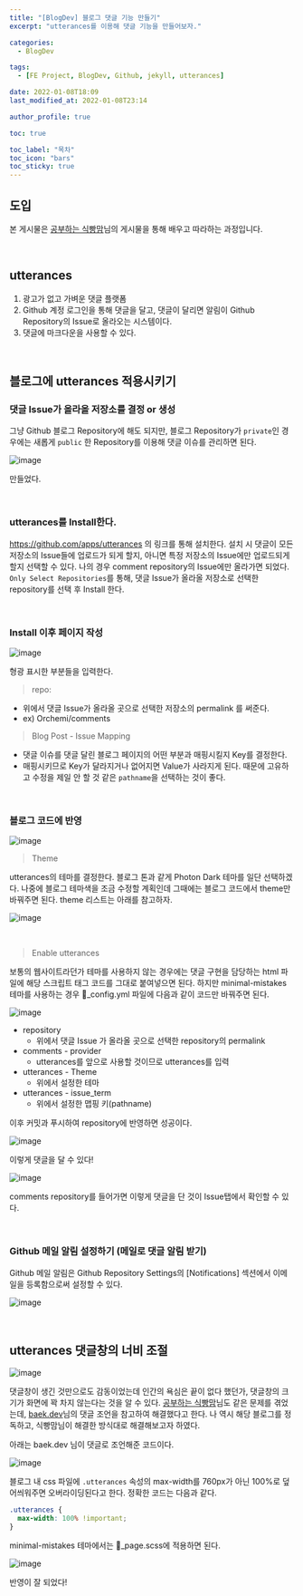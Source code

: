 ```yaml
---
title: "[BlogDev] 블로그 댓글 기능 만들기"
excerpt: "utterances를 이용해 댓글 기능을 만들어보자."

categories:
  - BlogDev

tags:
  - [FE Project, BlogDev, Github, jekyll, utterances]

date: 2022-01-08T18:09
last_modified_at: 2022-01-08T23:14

author_profile: true

toc: true

toc_label: "목차"
toc_icon: "bars"
toc_sticky: true
---
```



## 도입

본 게시물은 [공부하는 식빵맘](https://ansohxxn.github.io/blog/utterances/)님의 게시물을 통해 배우고 따라하는 과정입니다.

<br />

## utterances

1. 광고가 없고 가벼운 댓글 플랫폼
2. Github 계정 로그인을 통해 댓글을 달고, 댓글이 달리면 알림이 Github Repository의 Issue로 올라오는 시스템이다.
3. 댓글에 마크다운을 사용할 수 있다.

<br />

## 블로그에 utterances 적용시키기

### 댓글 Issue가 올라올 저장소를 결정 or 생성

그냥 Github 블로그 Repository에 해도 되지만, 블로그 Repository가 `private`인 경우에는 새롭게 `public` 한 Repository를 이용해 댓글 이슈를 관리하면 된다.

![image](https://user-images.githubusercontent.com/86189596/148637280-6f7efce4-7de4-4213-94e9-c5bc34299c71.png)

만들었다.

<br />

### utterances를 Install한다.

<https://github.com/apps/utterances> 의 링크를 통해 설치한다. 설치 시 댓글이 모든 저장소의 Issue들에 업로드가 되게 할지, 아니면 특정 저장소의 Issue에만 업로드되게 할지 선택할 수 있다. 나의 경우 comment repository의 Issue에만 올라가면 되었다. `Only Select Repositories`를 통해, 댓글 Issue가 올라올 저장소로 선택한 repository를 선택 후 Install 한다.

<br />

### Install 이후 페이지 작성

![image](https://user-images.githubusercontent.com/86189596/148637475-b4c8f0a0-3c64-4b7a-94db-bc0ad2aaa7c4.png)

형광 표시한 부분들을 입력한다.

> repo:

- 위에서 댓글 Issue가 올라올 곳으로 선택한 저장소의 permalink 를 써준다.
- ex) Orchemi/comments

> Blog Post - Issue Mapping

- 댓글 이슈를 댓글 달린 블로그 페이지의 어떤 부분과 매핑시킬지 Key를 결정한다.
- 매핑시키므로 Key가 달라지거나 없어지면 Value가 사라지게 된다. 때문에 고유하고 수정을 제일 안 할 것 같은 `pathname`을 선택하는 것이 좋다.

<br />

### 블로그 코드에 반영

![image](https://user-images.githubusercontent.com/86189596/148637596-d0d05179-72db-4b22-adbd-2b21223e29a4.png)

> Theme

utterances의 테마를 결정한다. 블로그 톤과 같게 Photon Dark 테마를 일단 선택하겠다. 나중에 블로그 테마색을 조금 수정할 계획인데 그때에는 블로그 코드에서 theme만 바꿔주면 된다. theme 리스트는 아래를 참고하자.

![image](https://user-images.githubusercontent.com/86189596/148637649-664d9672-164a-4581-8031-da45e8dc8c7a.png)

<br />

> Enable utterances

보통의 웹사이트라던가 테마를 사용하지 않는 경우에는 댓글 구현을 담당하는 html 파일에 해당 스크립트 태그 코드를 그대로 붙여넣으면 된다. 하지만 minimal-mistakes 테마를 사용하는 경우 📃_config.yml 파일에 다음과 같이 코드만 바꿔주면 된다.

![image](https://user-images.githubusercontent.com/86189596/148637934-15f2507c-1da0-4ac9-9102-f32a376ecf7a.png)

- repository
  - 위에서 댓글 Issue 가 올라올 곳으로 선택한 repository의 permalink
- comments - provider
  - utterances를 앞으로 사용할 것이므로 utterances를 입력
- utterances - Theme
  - 위에서 설정한 테마
- utterances - issue_term
  - 위에서 설정한 맵핑 키(pathname)

이후 커밋과 푸시하여 repository에 반영하면 성공이다.

![image](https://user-images.githubusercontent.com/86189596/148638765-cc2a35dd-da49-433b-a8dd-6ffe9912bf92.png)

이렇게 댓글을 달 수 있다!

![image](https://user-images.githubusercontent.com/86189596/148646734-af514970-9b56-4e78-998c-fed8f633e6c7.png)

comments repository를 들어가면 이렇게 댓글을 단 것이 Issue탭에서 확인할 수 있다.

<br />

### Github 메일 알림 설정하기 (메일로 댓글 알림 받기)

Github 메일 알림은 Github Repository Settings의 [Notifications] 섹션에서 이메일을 등록함으로써 설정할 수 있다.

![image](https://user-images.githubusercontent.com/86189596/148646820-28f21d79-0e83-4b4f-af01-473043941e9f.png)

<br />

## utterances 댓글창의 너비 조절

![image](https://user-images.githubusercontent.com/86189596/148646851-3d2e6b7c-fda9-45b2-ba96-8bc8fea62976.png)

댓글창이 생긴 것만으로도 감동이었는데 인간의 욕심은 끝이 없다 했던가, 댓글창의 크기가 화면에 꽉 차지 않는다는 것을 알 수 있다. [공부하는 식빵맘](https://ansohxxn.github.io/blog/utterances/)님도 같은 문제를 겪었는데, [baek.dev](https://baek.dev/post/4/)님의 댓글 조언을 참고하여 해결했다고 한다. 나 역시 해당 블로그를 정독하고, 식빵맘님이 해결한 방식대로 해결해보고자 하였다.

아래는 baek.dev 님이 댓글로 조언해준 코드이다.

![image](https://user-images.githubusercontent.com/86189596/148646935-e7410564-8754-4448-8304-d7654593b857.png)

블로그 내 css 파일에 `.utterances` 속성의 max-width를 760px가 아닌 100%로 덮어씌워주면 오버라이딩된다고 한다. 정확한 코드는 다음과 같다.

```css
.utterances {
  max-width: 100% !important;
}
```

minimal-mistakes 테마에서는 📃_page.scss에 적용하면 된다.

![image](https://user-images.githubusercontent.com/86189596/148647404-9b94298a-5919-4de7-90c3-e34618519163.png)

반영이 잘 되었다!

